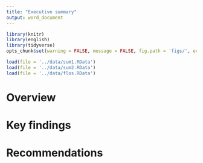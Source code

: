 ```yaml
---
title: "Executive summary"
output: word_document
---
```


```r
library(knitr)
library(english)
library(tidyverse)
opts_chunk$set(warning = FALSE, message = FALSE, fig.path = 'figs/', echo = F)

load(file = '../data/sum1.RData')
load(file = '../data/sum2.RData')
load(file = '../data/flos.RData')
```

# Overview

# Key findings

# Recommendations
